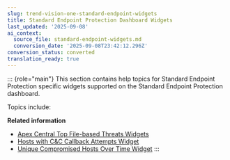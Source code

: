 ```yaml
---
slug: trend-vision-one-standard-endpoint-widgets
title: Standard Endpoint Protection Dashboard Widgets
last_updated: '2025-09-08'
ai_context:
  source_file: standard-endpoint-widgets.md
  conversion_date: '2025-09-08T23:42:12.296Z'
conversion_status: converted
translation_ready: true
---
```


::: {role="main"}
This section contains help topics for Standard Endpoint Protection specific widgets supported on the Standard Endpoint Protection dashboard.

Topics include:

**Related information**

- [Apex Central Top File-based Threats Widgets](apex-top-file-based-threats-widgets.mdx)
- [Hosts with C&C Callback Attempts Widget](hosts-cc-callback-attempts-widget.mdx)
- [Unique Compromised Hosts Over Time Widget](unique-compromised-hosts-over-time.mdx)
:::
